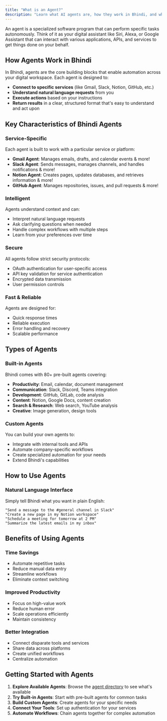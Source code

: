 ```yaml
---
title: "What is an Agent?"
description: "Learn what AI agents are, how they work in Bhindi, and why they're powerful tools for automation and productivity."
---
```


An agent is a specialized software program that can perform specific tasks autonomously. Think of it as your digital assistant like Siri, Alexa, or Google Assistant that can interact with various applications, APIs, and services to get things done on your behalf.

## How Agents Work in Bhindi

In Bhindi, agents are the core building blocks that enable automation across your digital workspace. Each agent is designed to:

- **Connect to specific services** (like Gmail, Slack, Notion, GitHub, etc.)
- **Understand natural language requests** from you
- **Execute actions** based on your instructions
- **Return results** in a clear, structured format that's easy to understand and act upon

## Key Characteristics of Bhindi Agents

### **Service-Specific**

Each agent is built to work with a particular service or platform:

- **Gmail Agent**: Manages emails, drafts, and calendar events & more!
- **Slack Agent**: Sends messages, manages channels, and handles notifications & more!
- **Notion Agent**: Creates pages, updates databases, and retrieves information & more!
- **GitHub Agent**: Manages repositories, issues, and pull requests & more!

### **Intelligent**

Agents understand context and can:

- Interpret natural language requests
- Ask clarifying questions when needed
- Handle complex workflows with multiple steps
- Learn from your preferences over time

### **Secure**

All agents follow strict security protocols:

- OAuth authentication for user-specific access
- API key validation for service authentication
- Encrypted data transmission
- User permission controls

### **Fast & Reliable**

Agents are designed for:

- Quick response times
- Reliable execution
- Error handling and recovery
- Scalable performance

## Types of Agents

### **Built-in Agents**

Bhindi comes with 80+ pre-built agents covering:

- **Productivity**: Email, calendar, document management
- **Communication**: Slack, Discord, Teams integration
- **Development**: GitHub, GitLab, code analysis
- **Content**: Notion, Google Docs, content creation
- **Search & Research**: Web search, YouTube analysis
- **Creative**: Image generation, design tools

### **Custom Agents**

You can build your own agents to:

- Integrate with internal tools and APIs
- Automate company-specific workflows
- Create specialized automation for your needs
- Extend Bhindi's capabilities

## How to Use Agents

### **Natural Language Interface**

Simply tell Bhindi what you want in plain English:

```
"Send a message to the #general channel in Slack"
"Create a new page in my Notion workspace"
"Schedule a meeting for tomorrow at 2 PM"
"Summarize the latest emails in my inbox"
```

## Benefits of Using Agents

### **Time Savings**

- Automate repetitive tasks
- Reduce manual data entry
- Streamline workflows
- Eliminate context switching

### **Improved Productivity**

- Focus on high-value work
- Reduce human error
- Scale operations efficiently
- Maintain consistency

### **Better Integration**

- Connect disparate tools and services
- Share data across platforms
- Create unified workflows
- Centralize automation

## Getting Started with Agents

1. **Explore Available Agents**: Browse the [agent directory](https://directory.bhindi.io/) to see what's available
2. **Try Built-in Agents**: Start with pre-built agents for common tasks
3. **Build Custom Agents**: Create agents for your specific needs
4. **Connect Your Tools**: Set up authentication for your services
5. **Automate Workflows**: Chain agents together for complex automation
